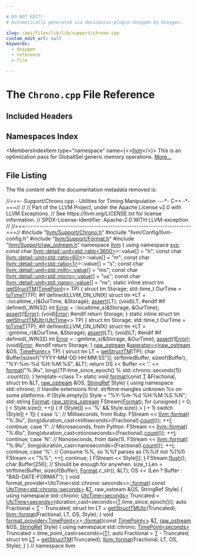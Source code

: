 ```yaml
---

# DO NOT EDIT!
# Automatically generated via docusaurus-plugin-doxygen by Doxygen.

slug: /api/files/lib/lib/support/chrono-cpp
custom_edit_url: null
keywords:
  - doxygen
  - reference
  - file

---
```





# The `Chrono.cpp` File Reference

<DoxygenPage pluginConfig={pluginConfig}>



## Included Headers

<IncludesList>
<IncludesListItem
  filePath="llvm/Support/Chrono.h"
  permalink="/docs/api/files/include/include/llvm/include/llvm/support/chrono-h"
  isLocal="true" />
<IncludesListItem
  filePath="llvm/Config/llvm-config.h"
  permalink=""
  isLocal="true" />
<IncludesListItem
  filePath="llvm/Support/Format.h"
  permalink="/docs/api/files/include/include/llvm/include/llvm/support/format-h"
  isLocal="true" />
<IncludesListItem
  filePath="llvm/Support/raw_ostream.h"
  permalink="/docs/api/files/include/include/llvm/include/llvm/support/raw-ostream-h"
  isLocal="true" />
</IncludesList>

## Namespaces Index

<MembersIndex>

<MembersIndexItem
  type="namespace"
  name={<><a href="/docs/api/namespaces/llvm">llvm</a></>}>
This is an optimization pass for GlobalISel generic memory operations. <a href="/docs/api/namespaces/llvm/#details">More...</a>
</MembersIndexItem>

</MembersIndex>


## File Listing

The file content with the documentation metadata removed is:

<ProgramListing>

<Link id="l00001" /><CodeLine lineNumber="1"><Highlight kind="comment">//===- Support/Chrono.cpp - Utilities for Timing Manipulation ---&#42;- C++ -&#42;-===//</Highlight><Highlight kind="normal"></Highlight></CodeLine>
<Link id="l00002" /><CodeLine lineNumber="2"><Highlight kind="normal"></Highlight><Highlight kind="comment">//</Highlight><Highlight kind="normal"></Highlight></CodeLine>
<Link id="l00003" /><CodeLine lineNumber="3"><Highlight kind="normal"></Highlight><Highlight kind="comment">// Part of the LLVM Project, under the Apache License v2.0 with LLVM Exceptions.</Highlight><Highlight kind="normal"></Highlight></CodeLine>
<Link id="l00004" /><CodeLine lineNumber="4"><Highlight kind="normal"></Highlight><Highlight kind="comment">// See https://llvm.org/LICENSE.txt for license information.</Highlight><Highlight kind="normal"></Highlight></CodeLine>
<Link id="l00005" /><CodeLine lineNumber="5"><Highlight kind="normal"></Highlight><Highlight kind="comment">// SPDX-License-Identifier: Apache-2.0 WITH LLVM-exception</Highlight><Highlight kind="normal"></Highlight></CodeLine>
<Link id="l00006" /><CodeLine lineNumber="6"><Highlight kind="normal"></Highlight><Highlight kind="comment">//</Highlight><Highlight kind="normal"></Highlight></CodeLine>
<Link id="l00007" /><CodeLine lineNumber="7"><Highlight kind="normal"></Highlight><Highlight kind="comment">//===----------------------------------------------------------------------===//</Highlight><Highlight kind="normal"></Highlight></CodeLine>
<Link id="l00008" /><CodeLine lineNumber="8"><Highlight kind="normal"></Highlight></CodeLine>
<Link id="l00009" /><CodeLine lineNumber="9"><Highlight kind="normal"></Highlight><Highlight kind="preprocessor">#include &quot;<a href="/docs/api/files/include/include/llvm/include/llvm/support/chrono-h">llvm/Support/Chrono.h</a>&quot;</Highlight><Highlight kind="normal"></Highlight></CodeLine>
<Link id="l00010" /><CodeLine lineNumber="10"><Highlight kind="normal"></Highlight><Highlight kind="preprocessor">#include &quot;llvm/Config/llvm-config.h&quot;</Highlight><Highlight kind="normal"></Highlight></CodeLine>
<Link id="l00011" /><CodeLine lineNumber="11"><Highlight kind="normal"></Highlight><Highlight kind="preprocessor">#include &quot;<a href="/docs/api/files/include/include/llvm/include/llvm/support/format-h">llvm/Support/Format.h</a>&quot;</Highlight><Highlight kind="normal"></Highlight></CodeLine>
<Link id="l00012" /><CodeLine lineNumber="12"><Highlight kind="normal"></Highlight><Highlight kind="preprocessor">#include &quot;<a href="/docs/api/files/include/include/llvm/include/llvm/support/raw-ostream-h">llvm/Support/raw&#95;ostream.h</a>&quot;</Highlight><Highlight kind="normal"></Highlight></CodeLine>
<Link id="l00013" /><CodeLine lineNumber="13"><Highlight kind="normal"></Highlight></CodeLine>
<Link id="l00014" /><CodeLine lineNumber="14"><Highlight kind="normal"></Highlight><Highlight kind="keyword">namespace </Highlight><Highlight kind="normal"><a href="/docs/api/namespaces/llvm">llvm</a> &#123;</Highlight></CodeLine>
<Link id="l00015" /><CodeLine lineNumber="15"><Highlight kind="normal"></Highlight></CodeLine>
<Link id="l00016" /><CodeLine lineNumber="16"><Highlight kind="normal"></Highlight><Highlight kind="keyword">using namespace </Highlight><Highlight kind="normal"><a href="/docs/api/namespaces/llvm/sys">sys</a>;</Highlight></CodeLine>
<Link id="l00017" /><CodeLine lineNumber="17"><Highlight kind="normal"></Highlight></CodeLine>
<Link id="l00018" /><CodeLine lineNumber="18"><Highlight kind="normal"></Highlight><Highlight kind="keyword">const</Highlight><Highlight kind="normal"> </Highlight><Highlight kind="keywordtype">char</Highlight><Highlight kind="normal"> <a href="/docs/api/structs/llvm/detail/unit">llvm::detail::unit&lt;std::ratio&lt;3600&gt;</a>&gt;::value&#91;&#93; = </Highlight><Highlight kind="stringliteral">&quot;h&quot;</Highlight><Highlight kind="normal">;</Highlight></CodeLine>
<Link id="l00019" /><CodeLine lineNumber="19"><Highlight kind="normal"></Highlight><Highlight kind="keyword">const</Highlight><Highlight kind="normal"> </Highlight><Highlight kind="keywordtype">char</Highlight><Highlight kind="normal"> <a href="/docs/api/structs/llvm/detail/unit">llvm::detail::unit&lt;std::ratio&lt;60&gt;</a>&gt;::value&#91;&#93; = </Highlight><Highlight kind="stringliteral">&quot;m&quot;</Highlight><Highlight kind="normal">;</Highlight></CodeLine>
<Link id="l00020" /><CodeLine lineNumber="20"><Highlight kind="normal"></Highlight><Highlight kind="keyword">const</Highlight><Highlight kind="normal"> </Highlight><Highlight kind="keywordtype">char</Highlight><Highlight kind="normal"> <a href="/docs/api/structs/llvm/detail/unit">llvm::detail::unit&lt;std::ratio&lt;1&gt;</a>&gt;::value&#91;&#93; = </Highlight><Highlight kind="stringliteral">&quot;s&quot;</Highlight><Highlight kind="normal">;</Highlight></CodeLine>
<Link id="l00021" /><CodeLine lineNumber="21"><Highlight kind="normal"></Highlight><Highlight kind="keyword">const</Highlight><Highlight kind="normal"> </Highlight><Highlight kind="keywordtype">char</Highlight><Highlight kind="normal"> <a href="/docs/api/structs/llvm/detail/unit/#a22bb60deaaca641a37764533817c1cfc">llvm::detail::unit&lt;std::milli&gt;::value</a>&#91;&#93; = </Highlight><Highlight kind="stringliteral">&quot;ms&quot;</Highlight><Highlight kind="normal">;</Highlight></CodeLine>
<Link id="l00022" /><CodeLine lineNumber="22"><Highlight kind="normal"></Highlight><Highlight kind="keyword">const</Highlight><Highlight kind="normal"> </Highlight><Highlight kind="keywordtype">char</Highlight><Highlight kind="normal"> <a href="/docs/api/structs/llvm/detail/unit/#a22bb60deaaca641a37764533817c1cfc">llvm::detail::unit&lt;std::micro&gt;::value</a>&#91;&#93; = </Highlight><Highlight kind="stringliteral">&quot;us&quot;</Highlight><Highlight kind="normal">;</Highlight></CodeLine>
<Link id="l00023" /><CodeLine lineNumber="23"><Highlight kind="normal"></Highlight><Highlight kind="keyword">const</Highlight><Highlight kind="normal"> </Highlight><Highlight kind="keywordtype">char</Highlight><Highlight kind="normal"> <a href="/docs/api/structs/llvm/detail/unit/#a22bb60deaaca641a37764533817c1cfc">llvm::detail::unit&lt;std::nano&gt;::value</a>&#91;&#93; = </Highlight><Highlight kind="stringliteral">&quot;ns&quot;</Highlight><Highlight kind="normal">;</Highlight></CodeLine>
<Link id="l00024" /><CodeLine lineNumber="24"><Highlight kind="normal"></Highlight></CodeLine>
<Link id="l00025" /><CodeLine lineNumber="25" lineLink="/docs/api/namespaces/llvm/#a75e4fcf4017cdd6f4f8631384f8a545a"><Highlight kind="normal"></Highlight><Highlight kind="keyword">static</Highlight><Highlight kind="normal"> </Highlight><Highlight kind="keyword">inline</Highlight><Highlight kind="normal"> </Highlight><Highlight kind="keyword">struct </Highlight><Highlight kind="normal">tm <a href="/docs/api/namespaces/llvm/#a75e4fcf4017cdd6f4f8631384f8a545a">getStructTM</a>(<a href="/docs/api/namespaces/llvm/sys/#a52f2c3fdd7f80c1991d8c7079489efff">TimePoint</a>&lt;&gt; TP) &#123;</Highlight></CodeLine>
<Link id="l00026" /><CodeLine lineNumber="26"><Highlight kind="normal">  </Highlight><Highlight kind="keyword">struct </Highlight><Highlight kind="normal">tm Storage;</Highlight></CodeLine>
<Link id="l00027" /><CodeLine lineNumber="27"><Highlight kind="normal">  std::time&#95;t OurTime = <a href="/docs/api/namespaces/llvm/sys/#afb85ab84f25274ce79df485ddeadffdd">toTimeT</a>(TP);</Highlight></CodeLine>
<Link id="l00028" /><CodeLine lineNumber="28"><Highlight kind="normal"></Highlight></CodeLine>
<Link id="l00029" /><CodeLine lineNumber="29"><Highlight kind="normal"></Highlight><Highlight kind="preprocessor">#if defined(LLVM&#95;ON&#95;UNIX)</Highlight><Highlight kind="normal"></Highlight></CodeLine>
<Link id="l00030" /><CodeLine lineNumber="30"><Highlight kind="normal">  </Highlight><Highlight kind="keyword">struct </Highlight><Highlight kind="normal">tm &#42;LT = ::localtime&#95;r(&amp;OurTime, &amp;Storage);</Highlight></CodeLine>
<Link id="l00031" /><CodeLine lineNumber="31"><Highlight kind="normal">  <a href="/docs/api/files/lib/lib/target/lib/target/amdgpu/silowercontrolflow-cpp/#a4868c5d81c5ccc98c47aeab6244346a0">assert</a>(LT);</Highlight></CodeLine>
<Link id="l00032" /><CodeLine lineNumber="32"><Highlight kind="normal">  (void)LT;</Highlight></CodeLine>
<Link id="l00033" /><CodeLine lineNumber="33"><Highlight kind="normal"></Highlight><Highlight kind="preprocessor">#endif</Highlight><Highlight kind="normal"></Highlight></CodeLine>
<Link id="l00034" /><CodeLine lineNumber="34"><Highlight kind="normal"></Highlight><Highlight kind="preprocessor">#if defined(&#95;WIN32)</Highlight><Highlight kind="normal"></Highlight></CodeLine>
<Link id="l00035" /><CodeLine lineNumber="35"><Highlight kind="normal">  </Highlight><Highlight kind="keywordtype">int</Highlight><Highlight kind="normal"> <a href="/docs/api/classes/llvm/error">Error</a> = ::localtime&#95;s(&amp;Storage, &amp;OurTime);</Highlight></CodeLine>
<Link id="l00036" /><CodeLine lineNumber="36"><Highlight kind="normal">  <a href="/docs/api/files/lib/lib/target/lib/target/amdgpu/silowercontrolflow-cpp/#a4868c5d81c5ccc98c47aeab6244346a0">assert</a>(!<a href="/docs/api/classes/llvm/error">Error</a>);</Highlight></CodeLine>
<Link id="l00037" /><CodeLine lineNumber="37"><Highlight kind="normal">  (void)<a href="/docs/api/classes/llvm/error">Error</a>;</Highlight></CodeLine>
<Link id="l00038" /><CodeLine lineNumber="38"><Highlight kind="normal"></Highlight><Highlight kind="preprocessor">#endif</Highlight><Highlight kind="normal"></Highlight></CodeLine>
<Link id="l00039" /><CodeLine lineNumber="39"><Highlight kind="normal"></Highlight></CodeLine>
<Link id="l00040" /><CodeLine lineNumber="40"><Highlight kind="normal">  </Highlight><Highlight kind="keywordflow">return</Highlight><Highlight kind="normal"> Storage;</Highlight></CodeLine>
<Link id="l00041" /><CodeLine lineNumber="41"><Highlight kind="normal">&#125;</Highlight></CodeLine>
<Link id="l00042" /><CodeLine lineNumber="42"><Highlight kind="normal"></Highlight></CodeLine>
<Link id="l00043" /><CodeLine lineNumber="43" lineLink="/docs/api/namespaces/llvm/#a9cb023219fbccf18f0dbadb83d3e3f21"><Highlight kind="normal"></Highlight><Highlight kind="keyword">static</Highlight><Highlight kind="normal"> </Highlight><Highlight kind="keyword">inline</Highlight><Highlight kind="normal"> </Highlight><Highlight kind="keyword">struct </Highlight><Highlight kind="normal">tm <a href="/docs/api/namespaces/llvm/#a9cb023219fbccf18f0dbadb83d3e3f21">getStructTMUtc</a>(<a href="/docs/api/namespaces/llvm/sys/#a0d6b9085695f9e366a389cbd887af1ad">UtcTime</a>&lt;&gt; TP) &#123;</Highlight></CodeLine>
<Link id="l00044" /><CodeLine lineNumber="44"><Highlight kind="normal">  </Highlight><Highlight kind="keyword">struct </Highlight><Highlight kind="normal">tm Storage;</Highlight></CodeLine>
<Link id="l00045" /><CodeLine lineNumber="45"><Highlight kind="normal">  std::time&#95;t OurTime = <a href="/docs/api/namespaces/llvm/sys/#afb85ab84f25274ce79df485ddeadffdd">toTimeT</a>(TP);</Highlight></CodeLine>
<Link id="l00046" /><CodeLine lineNumber="46"><Highlight kind="normal"></Highlight></CodeLine>
<Link id="l00047" /><CodeLine lineNumber="47"><Highlight kind="normal"></Highlight><Highlight kind="preprocessor">#if defined(LLVM&#95;ON&#95;UNIX)</Highlight><Highlight kind="normal"></Highlight></CodeLine>
<Link id="l00048" /><CodeLine lineNumber="48"><Highlight kind="normal">  </Highlight><Highlight kind="keyword">struct </Highlight><Highlight kind="normal">tm &#42;LT = ::gmtime&#95;r(&amp;OurTime, &amp;Storage);</Highlight></CodeLine>
<Link id="l00049" /><CodeLine lineNumber="49"><Highlight kind="normal">  <a href="/docs/api/files/lib/lib/target/lib/target/amdgpu/silowercontrolflow-cpp/#a4868c5d81c5ccc98c47aeab6244346a0">assert</a>(LT);</Highlight></CodeLine>
<Link id="l00050" /><CodeLine lineNumber="50"><Highlight kind="normal">  (void)LT;</Highlight></CodeLine>
<Link id="l00051" /><CodeLine lineNumber="51"><Highlight kind="normal"></Highlight><Highlight kind="preprocessor">#endif</Highlight><Highlight kind="normal"></Highlight></CodeLine>
<Link id="l00052" /><CodeLine lineNumber="52"><Highlight kind="normal"></Highlight><Highlight kind="preprocessor">#if defined(&#95;WIN32)</Highlight><Highlight kind="normal"></Highlight></CodeLine>
<Link id="l00053" /><CodeLine lineNumber="53"><Highlight kind="normal">  </Highlight><Highlight kind="keywordtype">int</Highlight><Highlight kind="normal"> <a href="/docs/api/classes/llvm/error">Error</a> = ::gmtime&#95;s(&amp;Storage, &amp;OurTime);</Highlight></CodeLine>
<Link id="l00054" /><CodeLine lineNumber="54"><Highlight kind="normal">  <a href="/docs/api/files/lib/lib/target/lib/target/amdgpu/silowercontrolflow-cpp/#a4868c5d81c5ccc98c47aeab6244346a0">assert</a>(!<a href="/docs/api/classes/llvm/error">Error</a>);</Highlight></CodeLine>
<Link id="l00055" /><CodeLine lineNumber="55"><Highlight kind="normal">  (void)<a href="/docs/api/classes/llvm/error">Error</a>;</Highlight></CodeLine>
<Link id="l00056" /><CodeLine lineNumber="56"><Highlight kind="normal"></Highlight><Highlight kind="preprocessor">#endif</Highlight><Highlight kind="normal"></Highlight></CodeLine>
<Link id="l00057" /><CodeLine lineNumber="57"><Highlight kind="normal"></Highlight></CodeLine>
<Link id="l00058" /><CodeLine lineNumber="58"><Highlight kind="normal">  </Highlight><Highlight kind="keywordflow">return</Highlight><Highlight kind="normal"> Storage;</Highlight></CodeLine>
<Link id="l00059" /><CodeLine lineNumber="59"><Highlight kind="normal">&#125;</Highlight></CodeLine>
<Link id="l00060" /><CodeLine lineNumber="60"><Highlight kind="normal"></Highlight></CodeLine>
<Link id="l00061" /><CodeLine lineNumber="61" lineLink="/docs/api/namespaces/llvm/#a0fa7a9c4b06da9b84524aac30be2b19a"><Highlight kind="normal"><a href="/docs/api/classes/llvm/raw-ostream">raw&#95;ostream</a> &amp;<a href="/docs/api/namespaces/llvm/#ab89f1db02887aa569176f0e29622eb47">operator&lt;&lt;</a>(<a href="/docs/api/classes/llvm/raw-ostream">raw&#95;ostream</a> &amp;OS, <a href="/docs/api/namespaces/llvm/sys/#a52f2c3fdd7f80c1991d8c7079489efff">TimePoint&lt;&gt;</a> TP) &#123;</Highlight></CodeLine>
<Link id="l00062" /><CodeLine lineNumber="62"><Highlight kind="normal">  </Highlight><Highlight kind="keyword">struct </Highlight><Highlight kind="normal">tm LT = <a href="/docs/api/namespaces/llvm/#a75e4fcf4017cdd6f4f8631384f8a545a">getStructTM</a>(TP);</Highlight></CodeLine>
<Link id="l00063" /><CodeLine lineNumber="63"><Highlight kind="normal">  </Highlight><Highlight kind="keywordtype">char</Highlight><Highlight kind="normal"> Buffer&#91;</Highlight><Highlight kind="keyword">sizeof</Highlight><Highlight kind="normal">(</Highlight><Highlight kind="stringliteral">&quot;YYYY-MM-DD HH:MM:SS&quot;</Highlight><Highlight kind="normal">)&#93;;</Highlight></CodeLine>
<Link id="l00064" /><CodeLine lineNumber="64"><Highlight kind="normal">  strftime(Buffer, </Highlight><Highlight kind="keyword">sizeof</Highlight><Highlight kind="normal">(Buffer), </Highlight><Highlight kind="stringliteral">&quot;%Y-%m-%d %H:%M:%S&quot;</Highlight><Highlight kind="normal">, &amp;LT);</Highlight></CodeLine>
<Link id="l00065" /><CodeLine lineNumber="65"><Highlight kind="normal">  </Highlight><Highlight kind="keywordflow">return</Highlight><Highlight kind="normal"> OS &lt;&lt; Buffer &lt;&lt; </Highlight><Highlight kind="charliteral">&#39;.&#39;</Highlight><Highlight kind="normal"></Highlight></CodeLine>
<Link id="l00066" /><CodeLine lineNumber="66"><Highlight kind="normal">            &lt;&lt; <a href="/docs/api/namespaces/llvm/#a939bc2108d47080767f0c06ba56caec7">format</a>(</Highlight><Highlight kind="stringliteral">&quot;%.9lu&quot;</Highlight><Highlight kind="normal">,</Highlight></CodeLine>
<Link id="l00067" /><CodeLine lineNumber="67"><Highlight kind="normal">                      </Highlight><Highlight kind="keywordtype">long</Highlight><Highlight kind="normal">((TP.time&#95;since&#95;epoch() % std::chrono::seconds(1))</Highlight></CodeLine>
<Link id="l00068" /><CodeLine lineNumber="68"><Highlight kind="normal">                               .count()));</Highlight></CodeLine>
<Link id="l00069" /><CodeLine lineNumber="69"><Highlight kind="normal">&#125;</Highlight></CodeLine>
<Link id="l00070" /><CodeLine lineNumber="70"><Highlight kind="normal"></Highlight></CodeLine>
<Link id="l00071" /><CodeLine lineNumber="71"><Highlight kind="normal"></Highlight><Highlight kind="keyword">template</Highlight><Highlight kind="normal"> &lt;</Highlight><Highlight kind="keyword">class</Highlight><Highlight kind="normal"> T&gt;</Highlight></CodeLine>
<Link id="l00072" /><CodeLine lineNumber="72" lineLink="/docs/api/namespaces/llvm/#a41e273066032e223f6423e84ff4a0249"><Highlight kind="normal"></Highlight><Highlight kind="keyword">static</Highlight><Highlight kind="normal"> </Highlight><Highlight kind="keywordtype">void</Highlight><Highlight kind="normal"> <a href="/docs/api/namespaces/llvm/#a939bc2108d47080767f0c06ba56caec7">format</a>(</Highlight><Highlight kind="keyword">const</Highlight><Highlight kind="normal"> <a href="/docs/api/files/lib/lib/target/lib/target/mips/mips16isellowering-cpp/#a0acb682b8260ab1c60b918599864e2e5">T</a> &amp;Fractional, </Highlight><Highlight kind="keyword">struct</Highlight><Highlight kind="normal"> tm &amp;LT, <a href="/docs/api/classes/llvm/raw-ostream">raw&#95;ostream</a> &amp;OS,</Highlight></CodeLine>
<Link id="l00073" /><CodeLine lineNumber="73"><Highlight kind="normal">                   <a href="/docs/api/classes/llvm/stringref">StringRef</a> Style) &#123;</Highlight></CodeLine>
<Link id="l00074" /><CodeLine lineNumber="74"><Highlight kind="normal">  </Highlight><Highlight kind="keyword">using namespace </Highlight><Highlight kind="normal">std::chrono;</Highlight></CodeLine>
<Link id="l00075" /><CodeLine lineNumber="75"><Highlight kind="normal">  </Highlight><Highlight kind="comment">// Handle extensions first. strftime mangles unknown %x on some platforms.</Highlight><Highlight kind="normal"></Highlight></CodeLine>
<Link id="l00076" /><CodeLine lineNumber="76"><Highlight kind="normal">  </Highlight><Highlight kind="keywordflow">if</Highlight><Highlight kind="normal"> (Style.empty()) Style = </Highlight><Highlight kind="stringliteral">&quot;%Y-%m-%d %H:%M:%S.%N&quot;</Highlight><Highlight kind="normal">;</Highlight></CodeLine>
<Link id="l00077" /><CodeLine lineNumber="77"><Highlight kind="normal">  std::string <a href="/docs/api/namespaces/llvm/#ab7530cd22b8952cb41774507dd40c6f3a520d0db389f362bf79ef56ca0af3dcab">Format</a>;</Highlight></CodeLine>
<Link id="l00078" /><CodeLine lineNumber="78"><Highlight kind="normal">  <a href="/docs/api/classes/llvm/raw-string-ostream">raw&#95;string&#95;ostream</a> FStream(<a href="/docs/api/namespaces/llvm/#ab7530cd22b8952cb41774507dd40c6f3a520d0db389f362bf79ef56ca0af3dcab">Format</a>);</Highlight></CodeLine>
<Link id="l00079" /><CodeLine lineNumber="79"><Highlight kind="normal">  </Highlight><Highlight kind="keywordflow">for</Highlight><Highlight kind="normal"> (</Highlight><Highlight kind="keywordtype">unsigned</Highlight><Highlight kind="normal"> <a href="/docs/api/files/lib/lib/support/md5-cpp/#ac0eafdc9ee161b71e7af98af736952fd">I</a> = 0; <a href="/docs/api/files/lib/lib/support/md5-cpp/#ac0eafdc9ee161b71e7af98af736952fd">I</a> &lt; Style.size(); ++<a href="/docs/api/files/lib/lib/support/md5-cpp/#ac0eafdc9ee161b71e7af98af736952fd">I</a>) &#123;</Highlight></CodeLine>
<Link id="l00080" /><CodeLine lineNumber="80"><Highlight kind="normal">    </Highlight><Highlight kind="keywordflow">if</Highlight><Highlight kind="normal"> (Style&#91;<a href="/docs/api/files/lib/lib/support/md5-cpp/#ac0eafdc9ee161b71e7af98af736952fd">I</a>&#93; == </Highlight><Highlight kind="charliteral">&#39;%&#39;</Highlight><Highlight kind="normal"> &amp;&amp; Style.size() &gt; <a href="/docs/api/files/lib/lib/support/md5-cpp/#ac0eafdc9ee161b71e7af98af736952fd">I</a> + 1) </Highlight><Highlight kind="keywordflow">switch</Highlight><Highlight kind="normal"> (Style&#91;<a href="/docs/api/files/lib/lib/support/md5-cpp/#ac0eafdc9ee161b71e7af98af736952fd">I</a> + 1&#93;) &#123;</Highlight></CodeLine>
<Link id="l00081" /><CodeLine lineNumber="81"><Highlight kind="normal">        </Highlight><Highlight kind="keywordflow">case</Highlight><Highlight kind="normal"> </Highlight><Highlight kind="charliteral">&#39;L&#39;</Highlight><Highlight kind="normal">:  </Highlight><Highlight kind="comment">// Milliseconds, from Ruby.</Highlight><Highlight kind="normal"></Highlight></CodeLine>
<Link id="l00082" /><CodeLine lineNumber="82"><Highlight kind="normal">          FStream &lt;&lt; <a href="/docs/api/namespaces/llvm/#a939bc2108d47080767f0c06ba56caec7">llvm::format</a>(</Highlight></CodeLine>
<Link id="l00083" /><CodeLine lineNumber="83"><Highlight kind="normal">              </Highlight><Highlight kind="stringliteral">&quot;%.3lu&quot;</Highlight><Highlight kind="normal">, (</Highlight><Highlight kind="keywordtype">long</Highlight><Highlight kind="normal">)duration&#95;cast&lt;milliseconds&gt;(Fractional).<a href="/docs/api/namespaces/llvm/#ab1772fd431decccb7926d484ea223db7">count</a>());</Highlight></CodeLine>
<Link id="l00084" /><CodeLine lineNumber="84"><Highlight kind="normal">          ++<a href="/docs/api/files/lib/lib/support/md5-cpp/#ac0eafdc9ee161b71e7af98af736952fd">I</a>;</Highlight></CodeLine>
<Link id="l00085" /><CodeLine lineNumber="85"><Highlight kind="normal">          </Highlight><Highlight kind="keywordflow">continue</Highlight><Highlight kind="normal">;</Highlight></CodeLine>
<Link id="l00086" /><CodeLine lineNumber="86"><Highlight kind="normal">        </Highlight><Highlight kind="keywordflow">case</Highlight><Highlight kind="normal"> </Highlight><Highlight kind="charliteral">&#39;f&#39;</Highlight><Highlight kind="normal">:  </Highlight><Highlight kind="comment">// Microseconds, from Python.</Highlight><Highlight kind="normal"></Highlight></CodeLine>
<Link id="l00087" /><CodeLine lineNumber="87"><Highlight kind="normal">          FStream &lt;&lt; <a href="/docs/api/namespaces/llvm/#a939bc2108d47080767f0c06ba56caec7">llvm::format</a>(</Highlight></CodeLine>
<Link id="l00088" /><CodeLine lineNumber="88"><Highlight kind="normal">              </Highlight><Highlight kind="stringliteral">&quot;%.6lu&quot;</Highlight><Highlight kind="normal">, (</Highlight><Highlight kind="keywordtype">long</Highlight><Highlight kind="normal">)duration&#95;cast&lt;microseconds&gt;(Fractional).<a href="/docs/api/namespaces/llvm/#ab1772fd431decccb7926d484ea223db7">count</a>());</Highlight></CodeLine>
<Link id="l00089" /><CodeLine lineNumber="89"><Highlight kind="normal">          ++<a href="/docs/api/files/lib/lib/support/md5-cpp/#ac0eafdc9ee161b71e7af98af736952fd">I</a>;</Highlight></CodeLine>
<Link id="l00090" /><CodeLine lineNumber="90"><Highlight kind="normal">          </Highlight><Highlight kind="keywordflow">continue</Highlight><Highlight kind="normal">;</Highlight></CodeLine>
<Link id="l00091" /><CodeLine lineNumber="91"><Highlight kind="normal">        </Highlight><Highlight kind="keywordflow">case</Highlight><Highlight kind="normal"> </Highlight><Highlight kind="charliteral">&#39;N&#39;</Highlight><Highlight kind="normal">:  </Highlight><Highlight kind="comment">// Nanoseconds, from date(1).</Highlight><Highlight kind="normal"></Highlight></CodeLine>
<Link id="l00092" /><CodeLine lineNumber="92"><Highlight kind="normal">          FStream &lt;&lt; <a href="/docs/api/namespaces/llvm/#a939bc2108d47080767f0c06ba56caec7">llvm::format</a>(</Highlight></CodeLine>
<Link id="l00093" /><CodeLine lineNumber="93"><Highlight kind="normal">              </Highlight><Highlight kind="stringliteral">&quot;%.9lu&quot;</Highlight><Highlight kind="normal">, (</Highlight><Highlight kind="keywordtype">long</Highlight><Highlight kind="normal">)duration&#95;cast&lt;nanoseconds&gt;(Fractional).<a href="/docs/api/namespaces/llvm/#ab1772fd431decccb7926d484ea223db7">count</a>());</Highlight></CodeLine>
<Link id="l00094" /><CodeLine lineNumber="94"><Highlight kind="normal">          ++<a href="/docs/api/files/lib/lib/support/md5-cpp/#ac0eafdc9ee161b71e7af98af736952fd">I</a>;</Highlight></CodeLine>
<Link id="l00095" /><CodeLine lineNumber="95"><Highlight kind="normal">          </Highlight><Highlight kind="keywordflow">continue</Highlight><Highlight kind="normal">;</Highlight></CodeLine>
<Link id="l00096" /><CodeLine lineNumber="96"><Highlight kind="normal">        </Highlight><Highlight kind="keywordflow">case</Highlight><Highlight kind="normal"> </Highlight><Highlight kind="charliteral">&#39;%&#39;</Highlight><Highlight kind="normal">:  </Highlight><Highlight kind="comment">// Consume %%, so %%f parses as (%%)f not %(%f)</Highlight><Highlight kind="normal"></Highlight></CodeLine>
<Link id="l00097" /><CodeLine lineNumber="97"><Highlight kind="normal">          FStream &lt;&lt; </Highlight><Highlight kind="stringliteral">&quot;%%&quot;</Highlight><Highlight kind="normal">;</Highlight></CodeLine>
<Link id="l00098" /><CodeLine lineNumber="98"><Highlight kind="normal">          ++<a href="/docs/api/files/lib/lib/support/md5-cpp/#ac0eafdc9ee161b71e7af98af736952fd">I</a>;</Highlight></CodeLine>
<Link id="l00099" /><CodeLine lineNumber="99"><Highlight kind="normal">          </Highlight><Highlight kind="keywordflow">continue</Highlight><Highlight kind="normal">;</Highlight></CodeLine>
<Link id="l00100" /><CodeLine lineNumber="100"><Highlight kind="normal">      &#125;</Highlight></CodeLine>
<Link id="l00101" /><CodeLine lineNumber="101"><Highlight kind="normal">    FStream &lt;&lt; Style&#91;<a href="/docs/api/files/lib/lib/support/md5-cpp/#ac0eafdc9ee161b71e7af98af736952fd">I</a>&#93;;</Highlight></CodeLine>
<Link id="l00102" /><CodeLine lineNumber="102"><Highlight kind="normal">  &#125;</Highlight></CodeLine>
<Link id="l00103" /><CodeLine lineNumber="103"><Highlight kind="normal">  FStream.<a href="/docs/api/classes/llvm/raw-ostream/#a520bdf57dfe3e73abb53d482893f0a27">flush</a>();</Highlight></CodeLine>
<Link id="l00104" /><CodeLine lineNumber="104"><Highlight kind="normal">  </Highlight><Highlight kind="keywordtype">char</Highlight><Highlight kind="normal"> Buffer&#91;256&#93;;  </Highlight><Highlight kind="comment">// Should be enough for anywhen.</Highlight><Highlight kind="normal"></Highlight></CodeLine>
<Link id="l00105" /><CodeLine lineNumber="105"><Highlight kind="normal">  </Highlight><Highlight kind="keywordtype">size&#95;t</Highlight><Highlight kind="normal"> Len = strftime(Buffer, </Highlight><Highlight kind="keyword">sizeof</Highlight><Highlight kind="normal">(Buffer), <a href="/docs/api/namespaces/llvm/#ab7530cd22b8952cb41774507dd40c6f3a520d0db389f362bf79ef56ca0af3dcab">Format</a>.c&#95;str(), &amp;LT);</Highlight></CodeLine>
<Link id="l00106" /><CodeLine lineNumber="106"><Highlight kind="normal">  OS &lt;&lt; (Len ? Buffer : </Highlight><Highlight kind="stringliteral">&quot;BAD-DATE-FORMAT&quot;</Highlight><Highlight kind="normal">);</Highlight></CodeLine>
<Link id="l00107" /><CodeLine lineNumber="107"><Highlight kind="normal">&#125;</Highlight></CodeLine>
<Link id="l00108" /><CodeLine lineNumber="108"><Highlight kind="normal"></Highlight></CodeLine>
<Link id="l00109" /><CodeLine lineNumber="109"><Highlight kind="normal"></Highlight><Highlight kind="keywordtype">void</Highlight><Highlight kind="normal"> format&#95;provider&lt;UtcTime&lt;std::chrono::seconds&gt;&gt;<a href="/docs/api/namespaces/llvm/#a939bc2108d47080767f0c06ba56caec7">::format</a>(</Highlight></CodeLine>
<Link id="l00110" /><CodeLine lineNumber="110"><Highlight kind="normal">    </Highlight><Highlight kind="keyword">const</Highlight><Highlight kind="normal"> <a href="/docs/api/namespaces/llvm/sys/#a0d6b9085695f9e366a389cbd887af1ad">UtcTime&lt;std::chrono::seconds&gt;</a> &amp;<a href="/docs/api/files/lib/lib/target/lib/target/mips/mips16isellowering-cpp/#a0acb682b8260ab1c60b918599864e2e5">T</a>, raw&#95;ostream &amp;OS, StringRef Style) &#123;</Highlight></CodeLine>
<Link id="l00111" /><CodeLine lineNumber="111"><Highlight kind="normal">  </Highlight><Highlight kind="keyword">using namespace </Highlight><Highlight kind="normal">std::chrono;</Highlight></CodeLine>
<Link id="l00112" /><CodeLine lineNumber="112"><Highlight kind="normal">  <a href="/docs/api/namespaces/llvm/sys/#a0d6b9085695f9e366a389cbd887af1ad">UtcTime&lt;seconds&gt;</a> Truncated =</Highlight></CodeLine>
<Link id="l00113" /><CodeLine lineNumber="113"><Highlight kind="normal">      <a href="/docs/api/namespaces/llvm/sys/#a0d6b9085695f9e366a389cbd887af1ad">UtcTime&lt;seconds&gt;</a>(duration&#95;cast&lt;seconds&gt;(<a href="/docs/api/files/lib/lib/target/lib/target/mips/mips16isellowering-cpp/#a0acb682b8260ab1c60b918599864e2e5">T</a>.time&#95;since&#95;epoch()));</Highlight></CodeLine>
<Link id="l00114" /><CodeLine lineNumber="114"><Highlight kind="normal">  </Highlight><Highlight kind="keyword">auto</Highlight><Highlight kind="normal"> Fractional = <a href="/docs/api/files/lib/lib/target/lib/target/mips/mips16isellowering-cpp/#a0acb682b8260ab1c60b918599864e2e5">T</a> - Truncated;</Highlight></CodeLine>
<Link id="l00115" /><CodeLine lineNumber="115"><Highlight kind="normal">  </Highlight><Highlight kind="keyword">struct </Highlight><Highlight kind="normal">tm LT = <a href="/docs/api/namespaces/llvm/#a9cb023219fbccf18f0dbadb83d3e3f21">getStructTMUtc</a>(Truncated);</Highlight></CodeLine>
<Link id="l00116" /><CodeLine lineNumber="116"><Highlight kind="normal">  <a href="/docs/api/namespaces/llvm/#a939bc2108d47080767f0c06ba56caec7">llvm::format</a>(Fractional, LT, OS, Style);</Highlight></CodeLine>
<Link id="l00117" /><CodeLine lineNumber="117"><Highlight kind="normal">&#125;</Highlight></CodeLine>
<Link id="l00118" /><CodeLine lineNumber="118"><Highlight kind="normal"></Highlight></CodeLine>
<Link id="l00119" /><CodeLine lineNumber="119"><Highlight kind="normal"></Highlight><Highlight kind="keywordtype">void</Highlight><Highlight kind="normal"> <a href="/docs/api/structs/llvm/format-provider">format&#95;provider&lt;TimePoint&lt;&gt;</a>&gt;<a href="/docs/api/namespaces/llvm/#a939bc2108d47080767f0c06ba56caec7">::format</a>(</Highlight><Highlight kind="keyword">const</Highlight><Highlight kind="normal"> <a href="/docs/api/namespaces/llvm/sys/#a52f2c3fdd7f80c1991d8c7079489efff">TimePoint&lt;&gt;</a> &amp;<a href="/docs/api/files/lib/lib/target/lib/target/mips/mips16isellowering-cpp/#a0acb682b8260ab1c60b918599864e2e5">T</a>, <a href="/docs/api/classes/llvm/raw-ostream">raw&#95;ostream</a> &amp;OS,</Highlight></CodeLine>
<Link id="l00120" /><CodeLine lineNumber="120"><Highlight kind="normal">                                          <a href="/docs/api/classes/llvm/stringref">StringRef</a> Style) &#123;</Highlight></CodeLine>
<Link id="l00121" /><CodeLine lineNumber="121"><Highlight kind="normal">  </Highlight><Highlight kind="keyword">using namespace </Highlight><Highlight kind="normal">std::chrono;</Highlight></CodeLine>
<Link id="l00122" /><CodeLine lineNumber="122"><Highlight kind="normal">  <a href="/docs/api/namespaces/llvm/sys/#a52f2c3fdd7f80c1991d8c7079489efff">TimePoint&lt;seconds&gt;</a> Truncated = time&#95;point&#95;cast&lt;seconds&gt;(<a href="/docs/api/files/lib/lib/target/lib/target/mips/mips16isellowering-cpp/#a0acb682b8260ab1c60b918599864e2e5">T</a>);</Highlight></CodeLine>
<Link id="l00123" /><CodeLine lineNumber="123"><Highlight kind="normal">  </Highlight><Highlight kind="keyword">auto</Highlight><Highlight kind="normal"> Fractional = <a href="/docs/api/files/lib/lib/target/lib/target/mips/mips16isellowering-cpp/#a0acb682b8260ab1c60b918599864e2e5">T</a> - Truncated;</Highlight></CodeLine>
<Link id="l00124" /><CodeLine lineNumber="124"><Highlight kind="normal">  </Highlight><Highlight kind="keyword">struct </Highlight><Highlight kind="normal">tm <a href="/docs/api/namespaces/llvm/aarch64cc/#abfa1f7dce576430da99eed57807c7f28a968f33165430f95099556df970a6336a">LT</a> = <a href="/docs/api/namespaces/llvm/#a75e4fcf4017cdd6f4f8631384f8a545a">getStructTM</a>(Truncated);</Highlight></CodeLine>
<Link id="l00125" /><CodeLine lineNumber="125"><Highlight kind="normal">  <a href="/docs/api/namespaces/llvm/#a939bc2108d47080767f0c06ba56caec7">llvm::format</a>(Fractional, LT, OS, Style);</Highlight></CodeLine>
<Link id="l00126" /><CodeLine lineNumber="126"><Highlight kind="normal">&#125;</Highlight></CodeLine>
<Link id="l00127" /><CodeLine lineNumber="127"><Highlight kind="normal"></Highlight></CodeLine>
<Link id="l00128" /><CodeLine lineNumber="128"><Highlight kind="normal">&#125; </Highlight><Highlight kind="comment">// namespace llvm</Highlight><Highlight kind="normal"></Highlight></CodeLine>

</ProgramListing>

</DoxygenPage>

